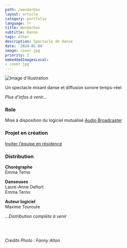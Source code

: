 ```yaml
---
path: /wonderbox
layout: article
category: portfolio
language: fr
title: Wonderbox
subtitle: Danse
tags: other
description: Spectacle de danse
date: '2024-01-04'
image: cover.jpg
priority: 2
embeddedImagesLocal:
- cover.jpg
---
```



![Image d'illustration](cover.jpg)


Un spectacle mixant danse et diffusion sonore temps-réel

_Plus d'infos à venir..._

### Role

Mise à disposition du logiciel mutualisé [Audio Broadcaster](/audio-broadcaster)

### Projet en création
[Inviter l'équipe en résidence](https://www.emmaterno.com/contact)


### Distribution
__Chorégraphe__  
Emma Terno

__Danseuses__  
Laure-Anne Deltort  
Emma Terno

__Auteur logiciel__  
Maxime Touroute  

_...Distribution complète à venir_


<br/>
<br/>
  
_Credits Photo : Fanny Alton_
